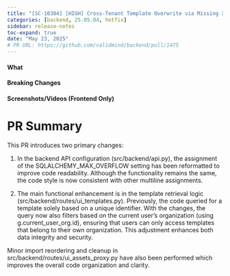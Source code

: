 ```yaml
---
title: "[SC-10304] [HIGH] Cross‑Tenant Template Overwrite via Missing X‑Organization‑Id Check"
categories: [backend, 25.05.04, hotfix]
sidebar: release-notes
toc-expand: true
date: "May 23, 2025"
# PR URL: https://github.com/validmind/backend/pull/1475
---
```

#### What
<!-- Describe what the change is doing, including behavior before and after the change -->

#### Breaking Changes
<!-- List any breaking changes -->

#### Screenshots/Videos (Frontend Only)
<!-- Add screenshots or videos showing before/after -->

# PR Summary

This PR introduces two primary changes:

1. In the backend API configuration (src/backend/api.py), the assignment of the SQLALCHEMY_MAX_OVERFLOW setting has been reformatted to improve code readability. Although the functionality remains the same, the code style is now consistent with other multiline assignments.

2. The main functional enhancement is in the template retrieval logic (src/backend/routes/ui_templates.py). Previously, the code queried for a template solely based on a unique identifier. With the changes, the query now also filters based on the current user's organization (using g.current_user_org.id), ensuring that users can only access templates that belong to their own organization. This adjustment enhances both data integrity and security.

Minor import reordering and cleanup in src/backend/routes/ui_assets_proxy.py have also been performed which improves the overall code organization and clarity.